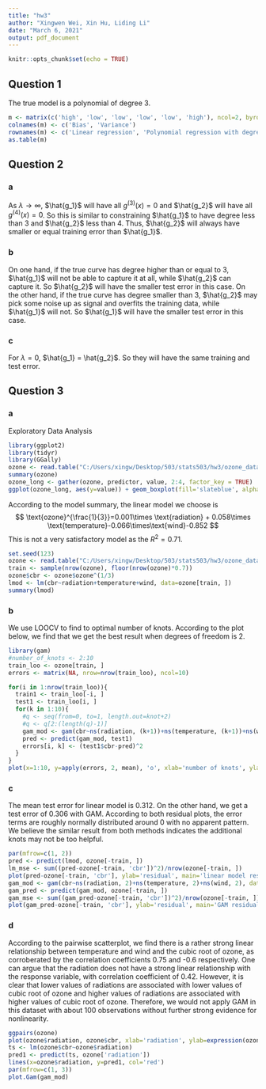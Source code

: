 ```yaml
---
title: "hw3"
author: "Xingwen Wei, Xin Hu, Liding Li"
date: "March 6, 2021"
output: pdf_document
---
```


```r
knitr::opts_chunk$set(echo = TRUE)
```

## Question 1

The true model is a polynomial of degree 3.

```r
m <- matrix(c('high', 'low', 'low', 'low', 'low', 'high'), ncol=2, byrow=FALSE)
colnames(m) <- c('Bias', 'Variance')
rownames(m) <- c('Linear regression', 'Polynomial regression with degree 3', 'Polynomial regression with degree 10')
as.table(m)
```

## Question 2

### a

As $\lambda \rightarrow \infty$, $\hat{g_1}$ will have all $g^{(3)}(x)=0$ and $\hat{g_2}$ will have all $g^{(4)}(x)=0$.
So this is similar to constraining $\hat{g_1}$ to have degree less than 3 and $\hat{g_2}$ less than 4.
Thus, $\hat{g_2}$ will always have smaller or equal training error than $\hat{g_1}$.

### b

On one hand, if the true curve has degree higher than or equal to 3, $\hat{g_1}$ will not be able to capture it at all, while $\hat{g_2}$ can capture it. So $\hat{g_2}$ will have the smaller test error in this case.
On the other hand, if the true curve has degree smaller than 3, $\hat{g_2}$ may pick some noise up as signal and overfits the training data, while $\hat{g_1}$ will not. So $\hat{g_1}$ will have the smaller test error in this case.


### c

For $\lambda = 0$, $\hat{g_1} = \hat{g_2}$. So they will have the same training and test error.

## Question 3

### a

Exploratory Data Analysis
```r
library(ggplot2)
library(tidyr)
library(GGally)
ozone <- read.table("C:/Users/xingw/Desktop/503/stats503/hw3/ozone_data.txt", header=1)
summary(ozone)
ozone_long <- gather(ozone, predictor, value, 2:4, factor_key = TRUE)
ggplot(ozone_long, aes(y=value)) + geom_boxplot(fill='slateblue', alpha=0.2) + facet_wrap(vars(predictor), scales = 'free_y')
```

According to the model summary, the linear model we choose is
$$
\text{ozone}^{\frac{1}{3}}=0.001\times \text{radiation} + 0.058\times \text{temperature}-0.066\times\text{wind}-0.852
$$
This is not a very satisfactory model as the $R^2 = 0.71$.

```r
set.seed(123)
ozone <- read.table("C:/Users/xingw/Desktop/503/stats503/hw3/ozone_data.txt", header=1)
train <- sample(nrow(ozone), floor(nrow(ozone)*0.7))
ozone$cbr <- ozone$ozone^(1/3)
lmod <- lm(cbr~radiation+temperature+wind, data=ozone[train, ])
summary(lmod)
```

### b

We use LOOCV to find to optimal number of knots.
According to the plot below, we find that we get the best result when degrees of freedom is 2.

```r
library(gam)
#number_of_knots <- 2:10
train_loo <- ozone[train, ]
errors <- matrix(NA, nrow=nrow(train_loo), ncol=10)

for(i in 1:nrow(train_loo)){
  train1 <- train_loo[-i, ]
  test1 <- train_loo[i, ]
  for(k in 1:10){
    #q <- seq(from=0, to=1, length.out=knot+2)
    #q <- q[2:(length(q)-1)]
    gam_mod <- gam(cbr~ns(radiation, (k+1))+ns(temperature, (k+1))+ns(wind, (k+1)), data=train1)
    pred <- predict(gam_mod, test1)
    errors[i, k] <- (test1$cbr-pred)^2
  }
}
plot(x=1:10, y=apply(errors, 2, mean), 'o', xlab='number of knots', ylab='Loocv error')
```

### c

The mean test error for linear model is 0.312.
On the other hand, we get a test error of 0.306 with GAM.
According to both residual plots, the error terms are roughly normally distributed around 0 with no apparent pattern.
We believe the similar result from both methods indicates the additional knots may not be too helpful.

```r
par(mfrow=c(1, 2))
pred <- predict(lmod, ozone[-train, ])
lm_mse <- sum((pred-ozone[-train, 'cbr'])^2)/nrow(ozone[-train, ])
plot(pred-ozone[-train, 'cbr'], ylab='residual', main='linear model residual plot')
gam_mod <- gam(cbr~ns(radiation, 2)+ns(temperature, 2)+ns(wind, 2), data=ozone[train, ])
gam_pred <- predict(gam_mod, ozone[-train, ])
gam_mse <- sum((gam_pred-ozone[-train, 'cbr'])^2)/nrow(ozone[-train, ])
plot(gam_pred-ozone[-train, 'cbr'], ylab='residual', main='GAM residual plot')

```


### d

According to the pairwise scatterplot, we find there is a rather strong linear relationship between temperature and wind and the cubic root of ozone, as corroberated by the correlation coefficients 0.75 and -0.6 respectively.
One can argue that the radiation does not have a strong linear relationship with the response variable, with correlation coefficient of 0.42.
However, it is clear that lower values of radiations are associated with lower values of cubic root of ozone and higher values of radiations are associated with higher values of cubic root of ozone.
Therefore, we would not apply GAM in this dataset with about 100 observations without further strong evidence for nonlinearity.

```r
ggpairs(ozone)
plot(ozone$radiation, ozone$cbr, xlab='radiation', ylab=expression(ozone^(1/3)))
ts <- lm(ozone$cbr~ozone$radiation)
pred1 <- predict(ts, ozone['radiation'])
lines(x=ozone$radiation, y=pred1, col='red')
par(mfrow=c(1, 3))
plot.Gam(gam_mod)
```







